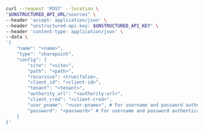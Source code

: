 ```bash curl
curl --request 'POST' --location \
"$UNSTRUCTURED_API_URL/sources" \
--header 'accept: application/json' \
--header "unstructured-api-key: $UNSTRUCTURED_API_KEY" \
--header 'content-type: application/json' \
--data \
'{
    "name": "<name>",
    "type": "sharepoint",
    "config": {
        "site": "<site>",
        "path": "<path>",
        "recursive": <true|false>,
        "client_id": "<client-id>",
        "tenant": "<tenant>",
        "authority_url": "<authority-url>",
        "client_cred": "<client-cred>",
        "user_pname": "<user-pname>", # For username and password authentication.
        "password": "<password>" # For username and password authentication.
    }
}'
```